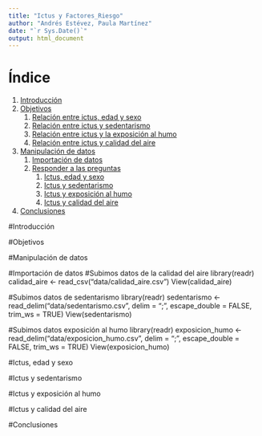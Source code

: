```yaml
---
title: "Ictus y Factores_Riesgo"
author: "Andrés Estévez, Paula Martínez"
date: "`r Sys.Date()`"
output: html_document
---
```


# Índice
1. [Introducción](#introducción)
2. [Objetivos](#objetivos)  
   1. [Relación entre ictus, edad y sexo](#relación-entre-ictus-edad-y-sexo)  
   2. [Relación entre ictus y sedentarismo](#relación-entre-ictus-y-sedentarismo)  
   3. [Relación entre ictus y la exposición al humo](#relación-entre-ictus-y-la-exposición-al-humo)  
   4. [Relación entre ictus y calidad del aire](#relación-entre-ictus-y-calidad-del-aire)  
3. [Manipulación de datos](#manipulación-de-datos)  
   1. [Importación de datos](#importación-de-datos)  
   2. [Responder a las preguntas](#responder-a-las-preguntas)  
      1. [Ictus, edad y sexo](#ictus-edad-y-sexo)  
      2. [Ictus y sedentarismo](#ictus-y-sedentarismo)  
      3. [Ictus y exposición al humo](#ictus-y-exposición-al-humo)  
      4. [Ictus y calidad del aire](#ictus-y-calidad-del-aire)  
4. [Conclusiones](#conclusiones)


#Introducción

#Objetivos

#Manipulación de datos

#Importación de datos
#Subimos datos de la calidad del aire
library(readr)
calidad_aire <- read_csv("data/calidad_aire.csv")
View(calidad_aire)

#Subimos datos de sedentarismo
library(readr)
sedentarismo <- read_delim("data/sedentarismo.csv", 
                           delim = ";", escape_double = FALSE, trim_ws = TRUE)
View(sedentarismo)

#Subimos datos exposición al humo
library(readr)
exposicion_humo <- read_delim("data/exposicion_humo.csv", 
                              delim = ";", escape_double = FALSE, trim_ws = TRUE)
View(exposicion_humo)



#Ictus, edad y sexo

#Ictus y sedentarismo

#Ictus y exposición al humo

#Ictus y calidad del aire

#Conclusiones



